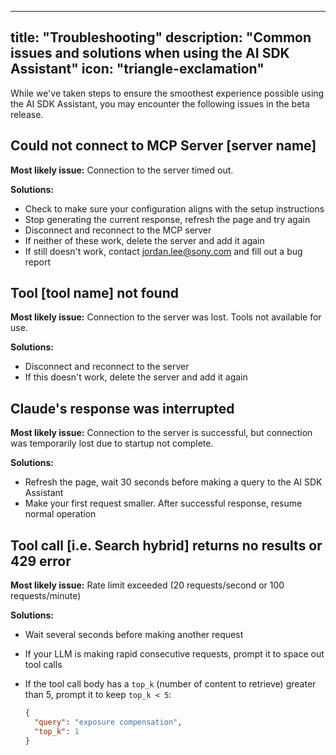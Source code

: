 
---
title: "Troubleshooting"
description: "Common issues and solutions when using the AI SDK Assistant"
icon: "triangle-exclamation"
---

While we've taken steps to ensure the smoothest experience possible using the AI SDK Assistant, you may encounter the following issues in the beta release.

## Could not connect to MCP Server [server name]

**Most likely issue:** Connection to the server timed out.

**Solutions:**
- Check to make sure your configuration aligns with the setup instructions
- Stop generating the current response, refresh the page and try again
- Disconnect and reconnect to the MCP server
- If neither of these work, delete the server and add it again
- If still doesn't work, contact jordan.lee@sony.com and fill out a bug report

## Tool [tool name] not found

**Most likely issue:** Connection to the server was lost. Tools not available for use.

**Solutions:**
- Disconnect and reconnect to the server
- If this doesn't work, delete the server and add it again

## Claude's response was interrupted

**Most likely issue:** Connection to the server is successful, but connection was temporarily lost due to startup not complete.

**Solutions:**
- Refresh the page, wait 30 seconds before making a query to the AI SDK Assistant
- Make your first request smaller. After successful response, resume normal operation

## Tool call [i.e. Search hybrid] returns no results or 429 error

**Most likely issue:** Rate limit exceeded (20 requests/second or 100 requests/minute)

**Solutions:**
- Wait several seconds before making another request
- If your LLM is making rapid consecutive requests, prompt it to space out tool calls
- If the tool call body has a `top_k` (number of content to retrieve) greater than 5, prompt it to keep `top_k < 5`:

    ```json
    {
      "query": "exposure compensation",
      "top_k": 1
    }
    ```
